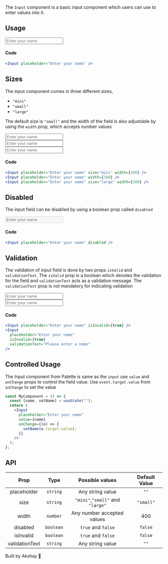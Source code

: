 
The `Input` component is a basic input component which users can use to enter values into it.

## Usage

<Input placeholder="Enter your name" />

#### Code

```jsx
<Input placeholder="Enter your name" />
```

## Sizes

The input component comes in three different sizes,

- `"mini"`
- `"small"`
- `"large"`

The default size is `"small"` and the width of the field is also adjustable by using the `width` prop, which accepts
number values

<div style={{ paddingBottom: "10px" }}>
  <Input placeholder="Enter your name" size="mini" width={300} />
</div>
<div style={{ paddingBottom: "10px" }}>
  <Input placeholder="Enter your name" width={300} />
</div>
<div style={{ paddingBottom: "10px" }}>
  <Input placeholder="Enter your name" size="large" width={300} />
</div>

#### Code

```jsx
<Input placeholder="Enter your name" size="mini" width={300} />
<Input placeholder="Enter your name" width={300} />
<Input placeholder="Enter your name" size="large" width={300} />
```

## Disabled

The input field can be disabled by using a boolean prop called `disabled`

<Input placeholder="Enter your name" disabled />

#### Code

```jsx
<Input placeholder="Enter your name" disabled />
```

## Validation

The validation of input field is done by two props `isValid` and `validationText`. The `isValid` prop
is a boolean which denotes the validation for the field and `validationText` acts as a validation message. The
`validationText` prop is not mandatory for indicating validation

<Input placeholder="Enter your name" isInvalid={true} />
<div style={{ paddingTop: "20px" }}>
  <Input
    placeholder="Enter your name"
    isInvalid={true}
    validationText="Please enter a name"
  />
</div>

#### Code

```jsx
<Input placeholder="Enter your name" isInvalid={true} />
<Input
  placeholder="Enter your name"
  isInvalid={true}
  validationText="Please enter a name"
/>
```

## Controlled Usage

The Input component from Palette is same as the `input` use `value` and `onChange` props to control the field value.
Use `event.target.value` from `onChange` to set the value

```jsx
const MyComponent = () => {
  const [name, setName] = useState("");
  return (
    <Input
      placeholder="Enter your name"
      value={name}
      onChange={(e) => {
        setName(e.target.value);
      }}
    />
  );
};
```

## API

|      Prop      |   Type    |         Possible values          | Default Value |
| :------------: | :-------: | :------------------------------: | :-----------: |
|  placeholder   | `string`  |         Any string value         |     `""`      |
|      size      | `string`  | `"mini"`,`"small"` and `"large"` |   `"small"`   |
|     width      | `number`  |    Any number accepted values    |      400      |
|    disabled    | `boolean` |        `true` and `false`        |    `false`    |
|   isInvalid    | `boolean` |        `true` and `false`        |    `false`    |
| validationText | `string`  |         Any string value         |     `""`      |

Built by Akshay 🤙
